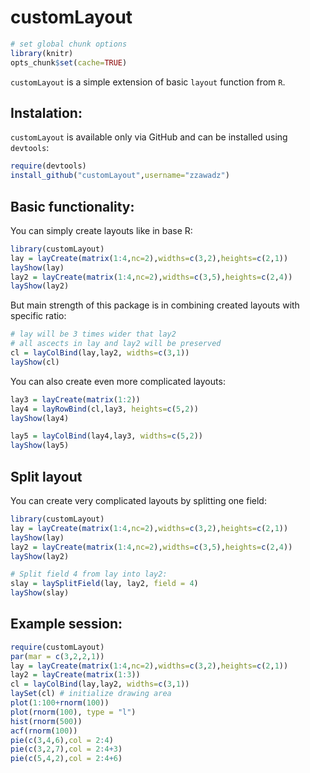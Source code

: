 customLayout
========================================================

```r
# set global chunk options
library(knitr)
opts_chunk$set(cache=TRUE)
```

`customLayout` is a simple extension of basic `layout` function from `R`.

## Instalation:

`customLayout` is available only via GitHub and can be installed using `devtools`:

```r
require(devtools)
install_github("customLayout",username="zzawadz")
```


## Basic functionality:

You can simply create layouts like in base R:

```r
library(customLayout)
lay = layCreate(matrix(1:4,nc=2),widths=c(3,2),heights=c(2,1))
layShow(lay)
lay2 = layCreate(matrix(1:4,nc=2),widths=c(3,5),heights=c(2,4))
layShow(lay2)
```

But main strength of this package is in combining created layouts with specific ratio:

```r
# lay will be 3 times wider that lay2
# all ascects in lay and lay2 will be preserved
cl = layColBind(lay,lay2, widths=c(3,1))
layShow(cl)
```

You can also create even more complicated layouts:

```r
lay3 = layCreate(matrix(1:2))
lay4 = layRowBind(cl,lay3, heights=c(5,2))
layShow(lay4)

lay5 = layColBind(lay4,lay3, widths=c(5,2))
layShow(lay5)
```


## Split layout

You can create very complicated layouts by splitting one field:

```r
library(customLayout)
lay = layCreate(matrix(1:4,nc=2),widths=c(3,2),heights=c(2,1))
layShow(lay)
lay2 = layCreate(matrix(1:4,nc=2),widths=c(3,5),heights=c(2,4))
layShow(lay2)

# Split field 4 from lay into lay2:
slay = laySplitField(lay, lay2, field = 4)
layShow(slay)
```


## Example session:

```r
require(customLayout)
par(mar = c(3,2,2,1))
lay = layCreate(matrix(1:4,nc=2),widths=c(3,2),heights=c(2,1))
lay2 = layCreate(matrix(1:3))
cl = layColBind(lay,lay2, widths=c(3,1))
laySet(cl) # initialize drawing area
plot(1:100+rnorm(100))
plot(rnorm(100), type = "l")
hist(rnorm(500))
acf(rnorm(100))
pie(c(3,4,6),col = 2:4)
pie(c(3,2,7),col = 2:4+3)
pie(c(5,4,2),col = 2:4+6)
```


